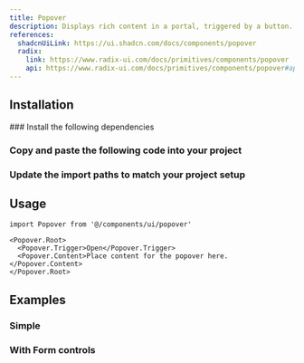 ```yaml
---
title: Popover
description: Displays rich content in a portal, triggered by a button.
references:
  shadcnUiLink: https://ui.shadcn.com/docs/components/popover
  radix:
    link: https://www.radix-ui.com/docs/primitives/components/popover
    api: https://www.radix-ui.com/docs/primitives/components/popover#api-reference
---
```


<ComponentPreview name="popover" withRecipe />

## Installation

<Steps>
### Install the following dependencies

<InstallTabs pkg="@radix-ui/react-popover" />

### Copy and paste the following code into your project

<ComponentSource name="popover" />

### Update the import paths to match your project setup

</Steps>

## Usage

```tsx
import Popover from '@/components/ui/popover'
```
```tsx
<Popover.Root>
  <Popover.Trigger>Open</Popover.Trigger>
  <Popover.Content>Place content for the popover here.</Popover.Content>
</Popover.Root>
```

## Examples
### Simple
<ComponentPreview name="popover" file = "simple" />

### With Form controls

<ComponentPreview name="popover" />